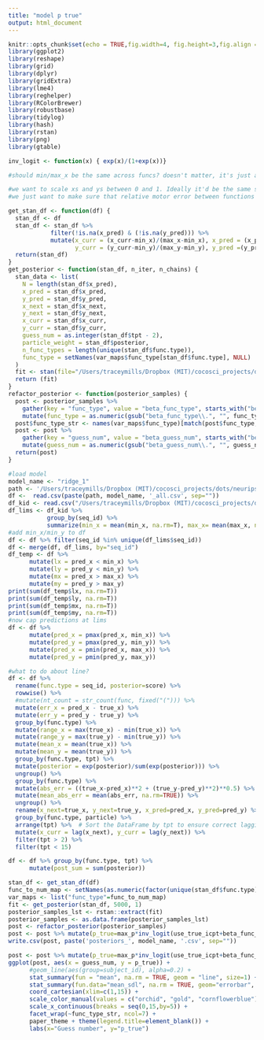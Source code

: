 ```yaml
---
title: "model p true"
output: html_document
---
```


```r
knitr::opts_chunk$set(echo = TRUE,fig.width=4, fig.height=3,fig.align = "center",cache=TRUE)
library(ggplot2)
library(reshape)
library(grid)
library(dplyr)
library(gridExtra)
library(lme4)
library(reghelper)
library(RColorBrewer)
library(robustbase)
library(tidylog)
library(hash)
library(rstan)
library(png)
library(gtable)

inv_logit <- function(x) { exp(x)/(1+exp(x))}

#should min/max_x be the same across funcs? doesn't matter, it's just arbitrary based on what the scale of the func is...

#we want to scale xs and ys between 0 and 1. Ideally it'd be the same scale as people/monkeys, but that doesn't work bc models didn't have screen constraints
#we just want to make sure that relative motor error between functions means the same thing for models as it does for people/monkeys

get_stan_df <- function(df) {
  stan_df <- df
  stan_df <- stan_df %>%
            filter(!is.na(x_pred) & (!is.na(y_pred))) %>%
            mutate(x_curr = (x_curr-min_x)/(max_x-min_x), x_pred = (x_pred-min_x)/(max_x-min_x), x_next = (x_next-min_x)/(max_x-min_x),
                   y_curr = (y_curr-min_y)/(max_y-min_y), y_pred =(y_pred-min_y)/(max_y-min_y), y_next = (y_next-min_y)/(max_y-min_y))
  return(stan_df)
}
get_posterior <- function(stan_df, n_iter, n_chains) {
  stan_data <- list(
    N = length(stan_df$x_pred),
    x_pred = stan_df$x_pred,
    y_pred = stan_df$y_pred,
    x_next = stan_df$x_next,
    y_next = stan_df$y_next,
    x_curr = stan_df$x_curr,
    y_curr = stan_df$y_curr,
    guess_num = as.integer(stan_df$tpt - 2),
    particle_weight = stan_df$posterior,
    n_func_types = length(unique(stan_df$func.type)),
    func_type = setNames(var_maps$func_type[stan_df$func.type], NULL)
  )
  fit <- stan(file="/Users/traceymills/Dropbox (MIT)/cocosci_projects/dots/kids/stan_models/model_for_models.stan", data=stan_data, iter=n_iter, chains=n_chains, cores=1)
  return (fit)
}
refactor_posterior <- function(posterior_samples) {
  post <- posterior_samples %>%
    gather(key = "func_type", value = "beta_func_type", starts_with("beta_func_type.")) %>%
    mutate(func_type = as.numeric(gsub("beta_func_type\\.", "", func_type)))
  post$func_type_str <- names(var_maps$func_type)[match(post$func_type, var_maps$func_type)]
  post <- post %>%
    gather(key = "guess_num", value = "beta_guess_num", starts_with("beta_guess_num.")) %>%
    mutate(guess_num = as.numeric(gsub("beta_guess_num\\.", "", guess_num)))
  return(post)
}
```

```r
#load model
model_name <- "ridge_1"
path <- '/Users/traceymills/Dropbox (MIT)/cocosci_projects/dots/neurips_code/analyses/data/'
df <-  read.csv(paste(path, model_name, '_all.csv', sep=""))
df_kid <- read.csv("/Users/traceymills/Dropbox (MIT)/cocosci_projects/dots/kids/dots_app_kids/data/clean_data/data.csv") #%>% filter(seq_id != "line")
df_lims <- df_kid %>% 
           group_by(seq_id) %>%
           summarize(min_x = mean(min_x, na.rm=T), max_x= mean(max_x, na.rm=T), min_y= mean(min_y, na.rm=T), max_y=mean(max_y, na.rm=T))
#add min_x/min_y to df
df <- df %>% filter(seq_id %in% unique(df_lims$seq_id))
df <- merge(df, df_lims, by="seq_id")
df_temp <- df %>%
      mutate(lx = pred_x < min_x) %>%
      mutate(ly = pred_y < min_y) %>%
      mutate(mx = pred_x > max_x) %>%
      mutate(my = pred_y > max_y)
print(sum(df_temp$lx, na.rm=T))
print(sum(df_temp$ly, na.rm=T))
print(sum(df_temp$mx, na.rm=T))
print(sum(df_temp$my, na.rm=T))
#now cap predictions at lims
df <- df %>%
      mutate(pred_x = pmax(pred_x, min_x)) %>%
      mutate(pred_y = pmax(pred_y, min_y)) %>%
      mutate(pred_x = pmin(pred_x, max_x)) %>%
      mutate(pred_y = pmin(pred_y, max_y))

#what to do about line?
df <- df %>%
  rename(func.type = seq_id, posterior=score) %>%
  rowwise() %>%
  #mutate(nt_count = str_count(func, fixed("("))) %>%
  mutate(err_x = pred_x - true_x) %>%
  mutate(err_y = pred_y - true_y) %>%
  group_by(func.type) %>%
  mutate(range_x = max(true_x) - min(true_x)) %>%
  mutate(range_y = max(true_y) - min(true_y)) %>%
  mutate(mean_x = mean(true_x)) %>%
  mutate(mean_y = mean(true_y)) %>%
  group_by(func.type, tpt) %>%
  mutate(posterior = exp(posterior)/sum(exp(posterior))) %>%
  ungroup() %>%
  group_by(func.type) %>%
  mutate(abs_err = ((true_x-pred_x)**2 + (true_y-pred_y)**2)**0.5) %>%
  mutate(mean_abs_err = mean(abs_err, na.rm=TRUE)) %>%
  ungroup() %>%
  rename(x_next=true_x, y_next=true_y, x_pred=pred_x, y_pred=pred_y) %>%
  group_by(func.type, particle) %>%
  arrange(tpt) %>%  # Sort the DataFrame by tpt to ensure correct lagging
  mutate(x_curr = lag(x_next), y_curr = lag(y_next)) %>%
  filter(tpt > 2) %>%
  filter(tpt < 15)
```

```r
df <- df %>% group_by(func.type, tpt) %>%
      mutate(post_sum = sum(posterior))
```

```r
stan_df <- get_stan_df(df)
func_to_num_map <- setNames(as.numeric(factor(unique(stan_df$func.type))), unique(stan_df$func.type))
var_maps <- list("func_type"=func_to_num_map)
fit <- get_posterior(stan_df, 5000, 1)
posterior_samples_lst <- rstan::extract(fit)
posterior_samples <- as.data.frame(posterior_samples_lst)
post <- refactor_posterior(posterior_samples)
post <- post %>% mutate(p_true=max_p*inv_logit(use_true_icpt+beta_func_type + beta_guess_num))
write.csv(post, paste('posteriors_', model_name, '.csv', sep=""))
```

```r
post <- post %>% mutate(p_true=max_p*inv_logit(use_true_icpt+beta_func_type+beta_guess_num))
ggplot(post, aes(x = guess_num, y = p_true)) +
      #geom_line(aes(group=subject_id), alpha=0.2) +
      stat_summary(fun = "mean", na.rm = TRUE, geom = "line", size=1) +
      stat_summary(fun.data="mean_sdl", na.rm = TRUE, geom="errorbar", width=0.1) +
      coord_cartesian(xlim=c(1,15)) +
      scale_color_manual(values = c("orchid", "gold", "cornflowerblue")) +
      scale_x_continuous(breaks = seq(0,15,by=5)) +
      facet_wrap(~func_type_str, ncol=7) +
      paper_theme + theme(legend.title=element_blank()) +
      labs(x="Guess number", y="p_true")
```










